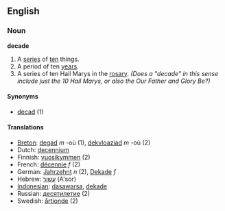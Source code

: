 ==English==
===Noun===
'''decade'''

# A [[series]] of [[ten]] things.
# A period of ten [[year]]s.
# A series of ten Hail Marys in the [[rosary]]. ''(Does a "decade" in this sense include just the 10 Hail Marys, or also the Our Father and Glory Be?)''

====Synonyms====
*[[decad]] (1)

====Translations====
*[[Breton]]: [[degad]] ''m'' -où (1), [[dekvloaziad]] ''m'' -où (2)
*Dutch: [[decennium]]
*Finnish: [[vuosikymmen]] (2)
*French: [[décennie]] ''f'' (2)
*German: [[Jahrzehnt]] ''n'' (2), [[Dekade]] ''f''
*Hebrew: [[עשור]] (A'sor)
*[[Indonesian]]: [[dasawarsa]], [[dekade]]
*Russian: [[десятилетие]] (2)
*Swedish: [[årtionde]] (2)